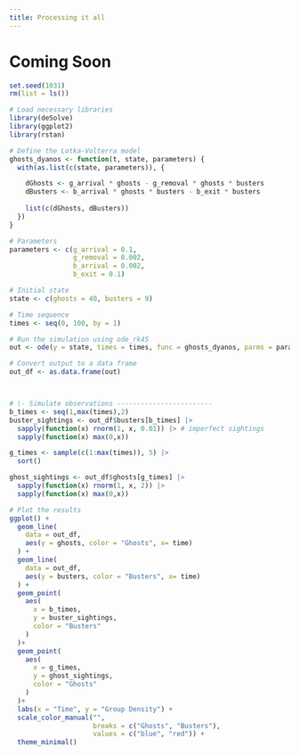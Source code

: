 ```yaml
---
title: Processing it all
---
```


# Coming Soon

```r
set.seed(1031)
rm(list = ls())

# Load necessary libraries
library(deSolve)
library(ggplot2)
library(rstan)

# Define the Lotka-Volterra model
ghosts_dyanos <- function(t, state, parameters) {
  with(as.list(c(state, parameters)), {

    dGhosts <- g_arrival * ghosts - g_removal * ghosts * busters
    dBusters <- b_arrival * ghosts * busters - b_exit * busters
    
    list(c(dGhosts, dBusters))
  })
}

# Parameters
parameters <- c(g_arrival = 0.1,
                g_removal = 0.002,
                b_arrival = 0.002,
                b_exit = 0.1)

# Initial state
state <- c(ghosts = 40, busters = 9)

# Time sequence
times <- seq(0, 100, by = 1)

# Run the simulation using ode_rk45
out <- ode(y = state, times = times, func = ghosts_dyanos, parms = parameters, method = "rk4")

# Convert output to a data frame
out_df <- as.data.frame(out)



# \- Simulate observations ------------------------
b_times <- seq(1,max(times),2)
buster_sightings <- out_df$busters[b_times] |> 
  sapply(function(x) rnorm(1, x, 0.01)) |> # imperfect sightings
  sapply(function(x) max(0,x))

g_times <- sample(c(1:max(times)), 5) |> 
  sort()

ghost_sightings <- out_df$ghosts[g_times] |> 
  sapply(function(x) rnorm(1, x, 2)) |> 
  sapply(function(x) max(0,x))

# Plot the results
ggplot() +
  geom_line(
    data = out_df,
    aes(y = ghosts, color = "Ghosts", x= time)
  ) +
  geom_line(
    data = out_df,
    aes(y = busters, color = "Busters", x= time)
  ) +
  geom_point(
    aes(
      x = b_times,
      y = buster_sightings,
      color = "Busters"
    )
  )+
  geom_point(
    aes(
      x = g_times,
      y = ghost_sightings,
      color = "Ghosts"
    )
  )+
  labs(x = "Time", y = "Group Density") +
  scale_color_manual("", 
                     breaks = c("Ghosts", "Busters"),
                     values = c("blue", "red")) +
  theme_minimal()

```